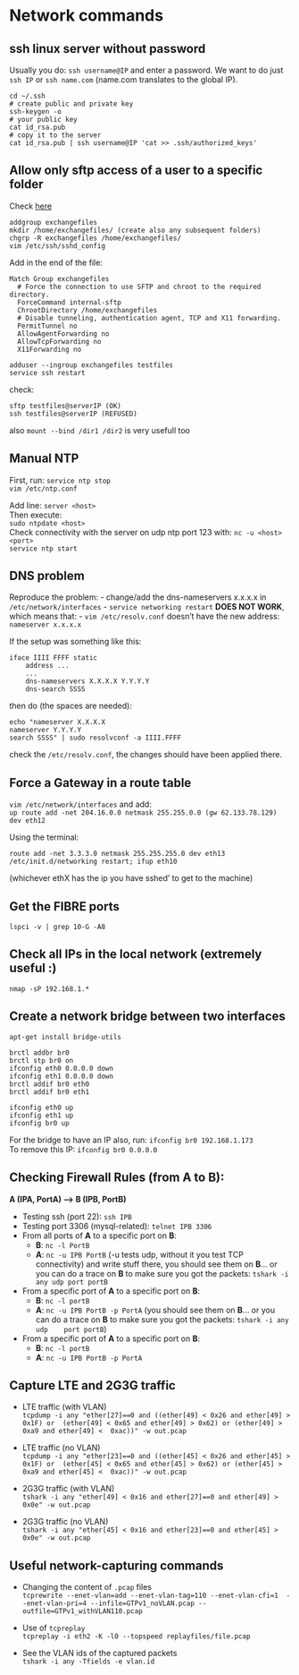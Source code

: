 # Network commands

## ssh linux server without password

Usually you do: `ssh username@IP` and enter a password. We want to do just 
`ssh IP` or `ssh name.com` (name.com translates to the global IP).

```
cd ~/.ssh
# create public and private key
ssh-keygen -o
# your public key
cat id_rsa.pub
# copy it to the server
cat id_rsa.pub | ssh username@IP 'cat >> .ssh/authorized_keys'
```

## Allow only sftp access of a user to a specific folder

Check [here](http://passingcuriosity.com/2014/openssh-restrict-to-sftp-chroot/)
```
addgroup exchangefiles
mkdir /home/exchangefiles/ (create also any subsequent folders)
chgrp -R exchangefiles /home/exchangefiles/
vim /etc/ssh/sshd_config 
```
Add in the end of the file:
```
Match Group exchangefiles
  # Force the connection to use SFTP and chroot to the required directory.
  ForceCommand internal-sftp
  ChrootDirectory /home/exchangefiles
  # Disable tunneling, authentication agent, TCP and X11 forwarding.
  PermitTunnel no
  AllowAgentForwarding no
  AllowTcpForwarding no
  X11Forwarding no
```
```
adduser --ingroup exchangefiles testfiles
service ssh restart
```
check:
```
sftp testfiles@serverIP (OK)
ssh testfiles@serverIP (REFUSED)
```
also `mount --bind /dir1 /dir2` is very usefull too

## Manual NTP

First, run: `service ntp stop`  
`vim /etc/ntp.conf`

Add line: `server <host>`  
Then execute:  
`sudo ntpdate <host>`  
Check connectivity with the server on udp ntp port 123 with:
`nc -u <host> <port>`  
`service ntp start`

## DNS problem

Reproduce the problem:
- change/add the dns-nameservers x.x.x.x in `/etc/network/interfaces`
- `service networking restart` **DOES NOT WORK**, which means that:
- `vim /etc/resolv.conf` doesn't have the new address: `nameserver x.x.x.x`


If the setup was something like this:
```
iface IIII FFFF static
    address ...
    ...
    dns-nameservers X.X.X.X Y.Y.Y.Y
    dns-search SSSS
```
then do (the spaces are needed): 
```
echo "nameserver X.X.X.X
nameserver Y.Y.Y.Y
search SSSS" | sudo resolvconf -a IIII.FFFF
```
check the `/etc/resolv.conf`, the changes should have been applied there.

## Force a Gateway in a route table
`vim /etc/network/interfaces` and add:  
`up route add -net 204.16.0.0 netmask 255.255.0.0 (gw 62.133.78.129) dev eth12`

Using the terminal:
```
route add -net 3.3.3.0 netmask 255.255.255.0 dev eth13
/etc/init.d/networking restart; ifup eth10
``` 
(whichever ethX has the ip you have sshed' to get to the machine)

## Get the FIBRE ports
`lspci -v | grep 10-G -A8`

## Check all IPs in the local network (extremely useful :)
`nmap -sP 192.168.1.*`

## Create a network bridge between two interfaces
```
apt-get install bridge-utils

brctl addbr br0
brctl stp br0 on
ifconfig eth0 0.0.0.0 down
ifconfig eth1 0.0.0.0 down
brctl addif br0 eth0
brctl addif br0 eth1

ifconfig eth0 up
ifconfig eth1 up
ifconfig br0 up
```
For the bridge to have an IP also, run:
`ifconfig br0 192.168.1.173`  
To remove this IP: `ifconfig br0 0.0.0.0`

## Checking Firewall Rules (from A to B):

**A (IPA, PortA) -----> B (IPB, PortB)**

- Testing ssh (port 22): `ssh IPB`
- Testing port 3306 (mysql-related): `telnet IPB 3306`
- From all ports of **A** to a specific port on **B**: 
	- **B**: `nc -l PortB`
	- **A**: `nc -u IPB PortB` (-u tests udp, without it you test TCP connectivity) 
	and write stuff there, you should see them on **B**... or you can do a trace 
	on **B** to make sure you got the packets: `tshark -i any udp port portB`
- From a specific port of **A** to a specific port on **B**:
	- **B**: `nc -l portB`
	- **A**: `nc -u IPB PortB -p PortA` (you should see them on **B**... or you 
	can do a trace on **B** to make sure you got the packets: `tshark -i any udp 
	port portB`)
- From a specific port of **A** to a specific port on **B**:
	- **B**: `nc -l portB`
	- **A**: `nc -u IPB PortB -p PortA`

## Capture LTE and 2G3G traffic
  
- LTE traffic (with VLAN)  
`tcpdump -i any "ether[27]==0 and ((ether[49] < 0x26 and ether[49] > 0x1F) or 
(ether[49] < 0x65 and ether[49] > 0x62) or (ether[49] > 0xa9 and ether[49] < 
0xac))" -w out.pcap`

- LTE traffic (no VLAN)  
`tcpdump -i any "ether[23]==0 and ((ether[45] < 0x26 and ether[45] > 0x1F) or 
(ether[45] < 0x65 and ether[45] > 0x62) or (ether[45] > 0xa9 and ether[45] < 
0xac))" -w out.pcap`

- 2G3G traffic (with VLAN)  
`tshark -i any "ether[49] < 0x16 and ether[27]==0 and ether[49] > 0x0e" -w out.pcap`

- 2G3G traffic (no VLAN)  
`tshark -i any "ether[45] < 0x16 and ether[23]==0 and ether[45] > 0x0e" -w out.pcap`

## Useful network-capturing commands

- Changing the content of `.pcap` files  
`tcprewrite --enet-vlan=add --enet-vlan-tag=110 --enet-vlan-cfi=1 
--enet-vlan-pri=4 --infile=GTPv1_noVLAN.pcap --outfile=GTPv1_withVLAN110.pcap`

- Use of `tcpreplay`  
`tcpreplay -i eth2 -K -l0 --topspeed replayfiles/file.pcap`

- See the VLAN ids of the captured packets  
`tshark -i any -Tfields -e vlan.id`
